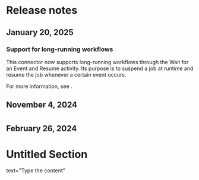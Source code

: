 ﻿# Release notes


## January 20, 2025




### Support for long-running workflows

This connector now supports long-running workflows through the Wait for an Event and
                Resume activity. Its purpose is to suspend a job at runtime and resume the job
            whenever a certain event occurs.

For more information, see .


## November 4, 2024

#


## February 26, 2024

# Untitled Section

text="Type the content"

